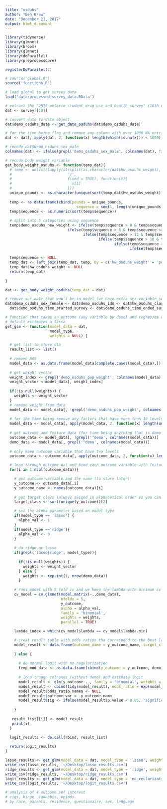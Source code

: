 ```yaml
---
title: "osduhs"
author: "Ben Brew"
date: "December 21, 2017"
output: html_document
---
```


```r

library(tidyverse)
library(glmnet)
library(broom)
library(glmnet)
library(doParallel) 
library(preprocessCore)

registerDoParallel(2)

# source('global.R')
source('functions.R')

# load global to get survey data
load('data/processed_survey_data.RData')

# extract the "2015_ontario_student_drug_use_and_health_survey" (10th element in list)
dat <- survey[[10]]

# convert date to date object 
dat$demo_osduhs_date <- get_date_osduhs(dat$demo_osduhs_date)

# for the time being flag and remove any column with over 1000 NA entries (talk to joe about this)
dat <- dat[, apply(dat, 2, function(x) length(which(is.na(x))) < 1000)]

# recode dat$demo_osduhs_sex_male
colnames(dat) <- ifelse(grepl('demo_osduhs_sex_male', colnames(dat), fixed = TRUE), 'demo_osduhs_sex', colnames(dat))

# recode body weight variable 
get_body_weight_osduhs <- function(temp_dat){
  # temp <- unlist(lapply(strsplit(as.character(dat$hw_osduhs_weight), 
  #                         '/', 
  #                         fixed = TRUE), function(x){
  #                           x[1]
  #                         }))
  unique_pounds <- as.character(unique(sort(temp_dat$hw_osduhs_weight)))
  
  temp <- as.data.frame(cbind(pounds = unique_pounds, 
                                sequence = seq(1, length(unique_pounds), 1)))
  temp$sequence <- as.numeric(sort(temp$sequence))
  
  # split into 5 categories using sequence 
  temp$demo_osduhs_new_weight <- ifelse(temp$sequence > 0 & temp$sequence <=6, '80_105',
                            ifelse(temp$sequence > 6 & temp$sequence <=12, '106_135', 
                                   ifelse(temp$sequence > 12 & temp$sequence <= 18, '136_165',
                                          ifelse(temp$sequence > 18 & temp$sequence <=24, '166_195',
                                                 ifelse(temp$sequence > 24 & temp$sequence <= 30, '196_225',
                                                        ifelse(temp$sequence > 30 & temp$sequence <=36, '226_255', '255_up'))))))
  
  temp$sequence <- NULL
  temp_dat <- left_join(temp_dat, temp, by = c('hw_osduhs_weight' = 'pounds'))
  temp_dat$hw_osduhs_weight <- NULL
  return(temp_dat)
  
}

dat <- get_body_weight_osduhs(temp_dat = dat)

# remove variable that won't be in model (we have extra sex variable so remove that too)
dat$demo_osduhs_sex_female <- dat$demo_osduhs_ids <- dat$hw_osduhs_class_ids <- 
  dat$demo_osduhs_time_started_survey <- dat$demo_osduhs_time_ended_survey <- NULL 

```

```r
# function that takes an outcome (any variable by demo) and regresses on all demo variables
# default estimates a lasso
get_glm <- function(model_data = dat, 
                    model_type, 
                    weights = NULL) {

  # get list to store dta
  result_list <- list()
  
  # remove NAS
  model_data <- as.data.frame(model_data[complete.cases(model_data),])
  
  # get weight vector
  weight_index <- grepl('demo_osduhs_pop_weight', colnames(model_data))
  weight_vector <-model_data[, weight_index]
  
  if(!is.null(weights)) {
    weights <- weight_vector
  }
  # remove weight from data 
  model_data <- model_data[, !grepl('demo_osduhs_pop_weight', colnames(model_data))]
  
  # for the time being remove any factors that have more than 10 levels (ill clean them later, just rushed to      get this to xing)
  model_data <- model_data[, apply(model_data, 2, function(x) length(unique(x)) < 10)]
  
  # get outcome and feature data (for time being anything that is demo is feature)
  outcome_data <- model_data[, !grepl('^demo', colnames(model_data))]
  demo_data <- model_data[, grepl('^demo', colnames(model_data))]
  
  # only keep outcome variable that have two levels
  outcome_data <- outcome_data[, apply(outcome_data, 2, function(x) length(unique(x)) < 3)]

  # loop through outcome_dat and bind each outcome variable with feature dat
  for(i in 1:ncol(outcome_data)){

    # get outcome variable and the name (to store later)
    y_outcome <- outcome_data[,i]
    y_outcome_name <- names(outcome_data)[i]
    
    # get target class (always second in alphabetical order so you can store this as well)
    target_class <- sort(unique(y_outcome))[2]

    # set the alpha parameter based on model type
    if(model_type == 'lasso') {
      alpha_val <- 1
    } 
    if(model_type =='ridge'){
      alpha_val <- 0
    }
    
    # do ridge or lasso
    if(grepl('lasso|ridge', model_type)){
      
      if(!is.null(weights)) {
        weights <- weight_vector
      } else {
        weights <- rep.int(1, nrow(demo_data))
      }
    
    # runs model with 5 fold cv and we keep the lambda with minimum cv error
    cv_model = cv.glmnet(model.matrix(~.,demo_data), 
                         nfolds = 5,
                         y_outcome,
                         alpha = alpha_val, 
                         family = 'binomial',
                         weights = weights,
                         parallel = TRUE)

    lambda_index = which(cv_model$lambda == cv_model$lambda.min) 

    # creat result table with odds ratios tha correspond to the best lamnd (minimum)
    model_result <- data.frame(outcome_name = y_outcome_name, target_class = target_class, coef.name = dimnames(coef(cv_model))[[1]], coef.value = matrix(exp(coef(cv_model, s = "lambda.min"))))
  
    } else {
      
      # do normal logit with no regularization
      temp_mod_data <- as.data.frame(cbind(y_outcome = y_outcome, demo_data))
      
      # loop though colnames (without demo) and estimate logit
      model_result <- glm(y_outcome~. , family = 'binomial', weights = weights, data = temp_mod_data)
      model_result <- cbind(tidy(model_result), odds_ratio = exp(model_result$coefficients), target_class = target_class)
      model_result$odds_ratio.names <- NULL
      model_result$outcome_var <- y_outcome_name
      model_result$sig <- ifelse(model_result$p.value < 0.05, 'significant', 'not_statistically_significant')
    
    }
    
   result_list[[i]] <- model_result
   print(i)
  }
  
  logit_results <- do.call(rbind, result_list)

  return(logit_results)
}

lasso_results <- get_glm(model_data = dat, model_type = 'lasso', weights = NULL)
write_csv(lasso_results, '~/Desktop/lasso_results.csv')
ridge_results <- get_glm(model_data = dat, model_type = 'ridge', weights = NULL)
write_csv(ridge_results, '~/Desktop/ridge_results.csv')
logit_results <- get_glm(model_data = dat, model_type = 'no_reularization', weights = NULL)
write_csv(logit_results, '~/Desktop/logit_results.csv')


```


```r
# analysis of 4 outcome sof interest 
# cigs, binge, cannabis, opiods. 
# by race, parents, residence, questionaire, sex, language

```
